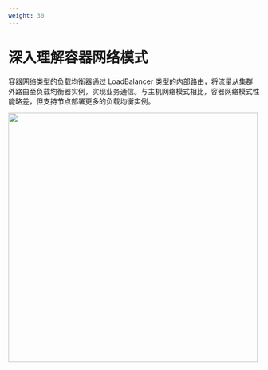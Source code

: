 ```yaml
---
weight: 30
---
```


# 深入理解容器网络模式


容器网络类型的负载均衡器通过 LoadBalancer 类型的内部路由，将流量从集群外路由至负载均衡器实例，实现业务通信。与主机网络模式相比，容器网络模式性能略差，但支持节点部署更多的负载均衡实例。

<img src="../assets/albcontainnet.png" width = "500"/>

